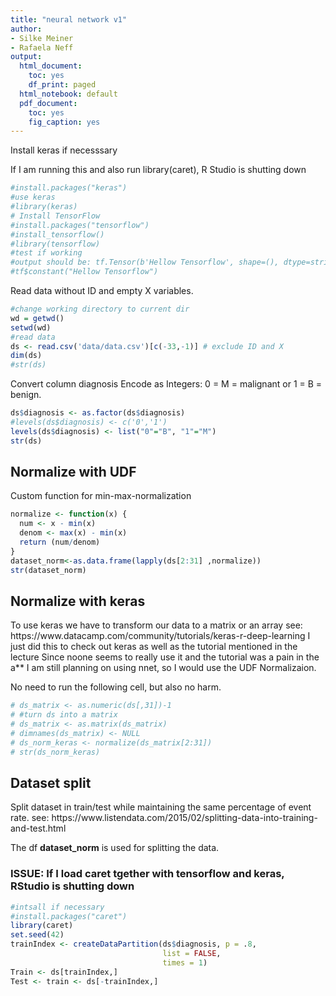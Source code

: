 ```yaml
---
title: "neural network v1"
author:
- Silke Meiner
- Rafaela Neff
output:
  html_document:
    toc: yes
    df_print: paged
  html_notebook: default
  pdf_document:
    toc: yes
    fig_caption: yes
---
```

Install keras if necesssary

If I am running this and also run
library(caret), R Studio is shutting down
```r
#install.packages("keras")
#use keras
#library(keras)
# Install TensorFlow
#install.packages("tensorflow")
#install_tensorflow()
#library(tensorflow)
#test if working
#output should be: tf.Tensor(b'Hellow Tensorflow', shape=(), dtype=string)
#tf$constant("Hellow Tensorflow")
```
Read data without ID and empty X variables.
```r
#change working directory to current dir
wd = getwd()
setwd(wd)
#read data
ds <- read.csv('data/data.csv')[c(-33,-1)] # exclude ID and X
dim(ds)
#str(ds)
```
Convert column diagnosis
Encode as Integers: 0 = M = malignant or 1 = B = benign.
```r
ds$diagnosis <- as.factor(ds$diagnosis)
#levels(ds$diagnosis) <- c('0','1')
levels(ds$diagnosis) <- list("0"="B", "1"="M")
str(ds)
```
## Normalize with UDF
Custom function for min-max-normalization
```r
normalize <- function(x) {
  num <- x - min(x)
  denom <- max(x) - min(x)
  return (num/denom)
}
dataset_norm<-as.data.frame(lapply(ds[2:31] ,normalize))
str(dataset_norm)
```
## Normalize with keras
To use keras we have to transform our data to a matrix or an array
see: https://www.datacamp.com/community/tutorials/keras-r-deep-learning
I just did this to check out keras as well as the tutorial mentioned in the lecture
Since noone seems to really use it and the tutorial was a pain in the a** I am still planning on using nnet,
so I would use the UDF Normalizaion.

No need to run the following cell, but also no harm.
```r
# ds_matrix <- as.numeric(ds[,31])-1
# #turn ds into a matrix
# ds_matrix <- as.matrix(ds_matrix)
# dimnames(ds_matrix) <- NULL
# ds_norm_keras <- normalize(ds_matrix[2:31])
# str(ds_norm_keras)
```
## Dataset split
Split dataset in train/test while maintaining the same percentage of event rate.
see: https://www.listendata.com/2015/02/splitting-data-into-training-and-test.html

The df **dataset_norm** is used for splitting the data.


### ISSUE: If I load caret tgether with tensorflow and keras, RStudio is shutting down
```r
#intsall if necessary
#install.packages("caret")
library(caret)
set.seed(42)
trainIndex <- createDataPartition(ds$diagnosis, p = .8,
                                  list = FALSE,
                                  times = 1)
Train <- ds[trainIndex,]
Test <- train <- ds[-trainIndex,]
```
